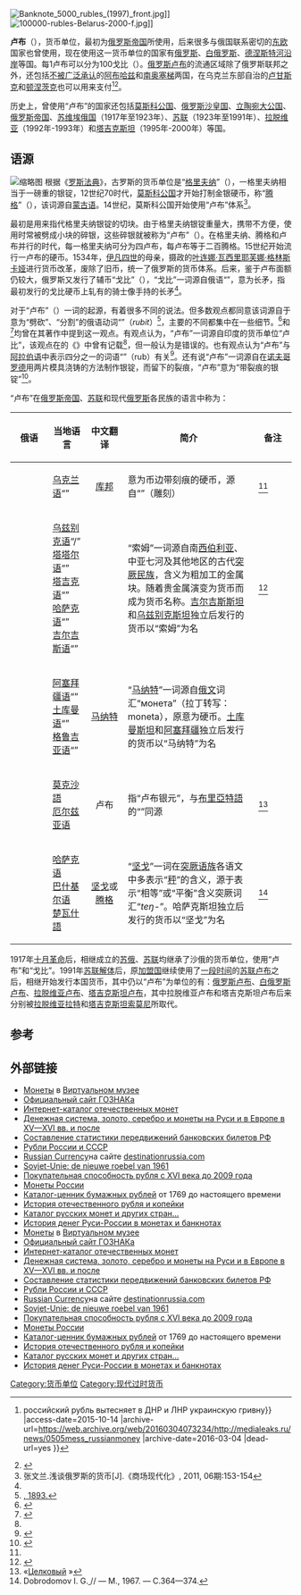 {{other uses}}
{{翻译品质不佳}}

[[File:Banknote_5000_rubles_(1997)_front.jpg|thumb]]]]
[[File:100000-rubles-Belarus-2000-f.jpg|thumb]]]]

'''卢布'''（{{lang-rus|рубль|p=rublʲ}}），货币单位，最初为[[俄罗斯帝国|俄罗斯帝国]]所使用，后来很多与俄国联系密切的[[东欧|东欧]]国家也曾使用，现在使用这一货币单位的国家有[[俄罗斯|俄罗斯]]、[[白俄罗斯|白俄罗斯]]、[[德涅斯特河沿岸|德涅斯特河沿岸]]等国。每1卢布可以分为100戈比（{{lang-rus|копе́йка|r=kopeyka|p=kɐˈpʲejkə}}）。[[俄罗斯卢布|俄罗斯卢布]]的流通区域除了俄罗斯联邦之外，还包括[[有限承认国家列表|不被广泛承认]]的[[阿布哈兹|阿布哈兹]]和[[南奥塞梯|南奥塞梯]]两国，在乌克兰东部自治的[[卢甘斯克人民共和国|卢甘斯克]]和[[頓涅茨克人民共和國|顿涅茨克]]也可以用来支付<ref>{{Cite web |url=http://medialeaks.ru/news/0505mess_russianmoney |title=Bloomberg: {{lang{{!}}ru{{!}}российский рубль вытесняет в ДНР и ЛНР украинскую гривну}} |access-date=2015-10-14 |archive-url=https://web.archive.org/web/20160304073234/http://medialeaks.ru/news/0505mess_russianmoney |archive-date=2016-03-04 |dead-url=yes }}</ref><ref>{{lang|ru|[http://ria.ru/economy/20150623/1082728503.html Рубль занял 80% в обращении валюты в ДНР]}}</ref>。

历史上，曾使用“卢布”的国家还包括[[莫斯科公国|莫斯科公国]]、[[俄罗斯沙皇国|俄罗斯沙皇国]]、[[立陶宛大公国|立陶宛大公国]]、[[俄罗斯帝国|俄罗斯帝国]]、[[苏维埃俄国|苏维埃俄国]]（1917年至1923年）、[[苏联|苏联]]（1923年至1991年）、[[拉脱维亚|拉脱维亚]]（1992年-1993年）和[[塔吉克斯坦|塔吉克斯坦]]（1995年-2000年）等国。

== 语源 ==
[[File:Grivna.jpg|缩略图]]
根据《[[罗斯法典|罗斯法典]]》，古罗斯的货币单位是“[[格里夫纳_(单位)|格里夫纳]]”（{{lang|ru|гривна}}），一格里夫纳相当于一磅重的银锭，12世纪70时代，[[莫斯科公国|莫斯科公国]]才开始打制金银硬币，称“[[腾格|腾格]]”（{{lang|ru|денга}}），该词源自[[蒙古语|蒙古语]]。14世纪，莫斯科公国开始使用“卢布”体系<ref name=zhang>张文兰.浅谈俄罗斯的货币[J].《商场现代化》, 2011, 06期:153-154</ref>。

最初是用来指代格里夫纳银锭的切块。由于格里夫纳银锭重量大，携带不方便，使用时常被劈成小块的碎银，这些碎银就被称为“卢布”（{{lang|ru|рубль}}）。在格里夫纳、腾格和卢布并行的时代，每一格里夫纳可分为四卢布，每卢布等于二百腾格。15世纪开始流行一卢布的硬币。1534年，[[伊凡四世|伊凡四世]]的母亲，摄政的[[叶连娜·瓦西里耶芙娜·格林斯卡娅|叶连娜·瓦西里耶芙娜·格林斯卡娅]]进行货币改革，废除了旧币，统一了俄罗斯的货币体系。后来，鉴于卢布面额仍较大，俄罗斯又发行了辅币“戈比”（{{lang|ru|копе́йка}}），“戈比”一词源自俄语“{{lang|ru|копьё}}”，意为长矛，指最初发行的戈比硬币上轧有的骑士像手持的长矛<ref name=zhang/>。

对于“卢布”（{{lang|ru|рубль}}）一词的起源，有着很多不同的说法。但多数观点都同意该词源自于意为“劈砍”、“分割”的俄语动词“{{lang|ru|рубить}}”（''rubit''）<ref name="Kondrat">[http://www.rusarch.ru/kondratiev1.htm {{lang|ru|Кондратьев И. К. Седая старина Москвы. М.}}, 1893.]</ref>，主要的不同都集中在一些细节。{{le|马克斯·法斯默尔|Max Vasmer}}<ref name=Fasmer>{{lang|ru|Фасмер М. Этимологический словарь русского языка: В четырех томах / Пер. с нем. и доп. члена-кор. АН СССР О. Н. Трубачева / Под ред. проф. Б. А. Ларина. — 2-е изд., стереотипное. — М.: Прогресс, 1986—87.}}</ref>{{rp|511}}和{{link-ru|帕维尔·雅科夫列维奇·切尔内赫}}<ref name=Black>{{lang|ru|Черных П. Я. Историко-этимологический словарь современного русского языка: В двух томах. — 3-е изд., стереотипное. — М.: Русский язык, 1999. — ISBN 5-200-02685-7.}}</ref>{{rp|125—136}}均曾在其著作中提到这一观点。有观点认为，“卢布”一词源自印度的货币单位“卢比”，该观点在{{le|马克斯·法斯默尔|Max Vasmer}}的《{{le|语源词典|Etymological dictionary}}》中曾有记载<ref name=Fasmer/>{{rp|511}}，但一般认为是错误的。也有观点认为“卢布”与[[阿拉伯语|阿拉伯语]]中表示四分之一的词语“{{rtl-lang|ar|ربع}}”（rub）有关<ref>{{lang|ru|Эта же версия, как и связь со словом «рупия», упоминается в книге: Казанский Б. В. Приключения слов. — 2-е изд. — СПб.: Авалонъ, Азбука-классика, 2008. — 256 с.}}</ref>。还有说“卢布”一词源自在[[诺夫哥罗德|诺夫哥罗德]]用两片模具浇铸的方法制作银锭，而留下的裂痕，“卢布”意为“带裂痕的银锭”<ref>{{lang|ru|Халатов С. История рубля и копейки (цит. по «[http://www.statesymbol.ru/currency/20050421/39595617.html Российский рубль]»)}}</ref>。

“卢布”在[[俄罗斯帝国|俄罗斯帝国]]、[[苏联|苏联]]和现代[[俄罗斯|俄罗斯]]各民族的语言中称为：
{| class="wikitable"
|-
! 俄语 !! 当地语言 !! 中文翻译 !! width=45% | 简介 !! 备注
|-
| align="center" | {{lang|ru|карбованец}} 
| [[乌克兰语|乌克兰语]]“{{lang|uk|Карбованець}}” 
| align="center" | [[烏克蘭庫邦|库邦]] 
| 意为币边带刻痕的硬币，源自“{{lang|uk|карбовать}}”（雕刻） 
| <ref name=Fasmer/>{{rp|195}}
|-
| align="center" | {{lang|ru|сум}} 
| [[乌兹别克语|乌兹别克语]]“{{lang|uz|so’m}}/{{lang|ru|сўм}}”<br />[[塔塔尔语|塔塔尔语]]“{{lang|tt|сум}}”<br />[[塔吉克语|塔吉克语]]“{{lang|tg|сӯм}}”<br />[[哈萨克语|哈萨克语]]“{{lang|ru|сом}}”<br />[[吉尔吉斯语|吉尔吉斯语]]“{{lang|ru|сом}}” 
| align="center" | {{le|索姆 (货币单位)|Som (currency)|索姆}} 
| “索姆”一词源自南[[西伯利亚|西伯利亚]]、中亚七河及其他地区的古代[[突厥民族|突厥民族]]，含义为粗加工的金属块。随着贵金属演变为货币而成为货币名称。[[吉尔吉斯斯坦|吉尔吉斯斯坦]]和[[乌兹别克斯坦|乌兹别克斯坦]]独立后发行的货币以“索姆”为名 
| <ref name=par>{{Citeweb|title=“中亚五国纸币史话”之吉尔吉斯斯坦索姆|url=http://ybnotes.com/detailnotes/2011-03-21/321.html|deadurl=yes|archiveurl=https://web.archive.org/web/20160204200418/http://ybnotes.com/detailnotes/2011-03-21/321.html|archivedate=2016-02-04|accessdate=2016-02-04}}</ref>
|-
| align="center" | {{lang|ru|манат}} 
| [[阿塞拜疆语|阿塞拜疆语]]“{{lang|az|manat}}”<br />[[土库曼语|土库曼语]]“{{lang|az|manat}}”<br />[[格鲁吉亚语|格鲁吉亚语]]“{{lang|ka|მანათი}}” 
| align="center" | [[马纳特|马纳特]] 
| “[[马纳特|马纳特]]”一词源自[[俄文|俄文]]词汇“монета”（拉丁转写：moneta），原意为硬币。[[土库曼斯坦|土库曼斯坦]]和[[阿塞拜疆|阿塞拜疆]]独立后发行的货币以“马纳特”为名 
| 
|-
| align="center" | {{lang|ru|целковый}} 
| [[莫克沙語|莫克沙語]]<br />[[厄尔兹亚语|厄尔兹亚语]] 
| align="center" | 卢布 
| 指“卢布银元”，与[[布里亞特語|布里亞特語]]的“{{lang|ru|сулхоб}}”同源 
| <ref>«[http://slovari.yandex.ru/%D1%86%D0%B5%D0%BB%D0%BA%D0%BE%D0%B2%D1%8B%D0%B9/%D0%BF%D1%80%D0%B0%D0%B2%D0%BE%D0%BF%D0%B8%D1%81%D0%B0%D0%BD%D0%B8%D0%B5/ Целковый] {{Wayback|url=http://slovari.yandex.ru/%D1%86%D0%B5%D0%BB%D0%BA%D0%BE%D0%B2%D1%8B%D0%B9/%D0%BF%D1%80%D0%B0%D0%B2%D0%BE%D0%BF%D0%B8%D1%81%D0%B0%D0%BD%D0%B8%D0%B5/ |date=20150924053652 }}»</ref>
|-
| align="center" | {{lang|ru|тенге}} 
| [[哈萨克语|哈萨克语]]<br />[[巴什基尔语|巴什基尔语]]<br />[[楚瓦什語|楚瓦什語]] 
| align="center" | [[坚戈|坚戈]]或[[腾格|腾格]] 
| “[[腾格|坚戈]]”一词在[[突厥语族|突厥语族]]各语文中多表示“[[秤|秤]]”的含义，源于表示“相等”或“平衡”含义突厥词汇“''teŋ-''”。哈萨克斯坦独立后发行的货币以“坚戈”为名 
| <ref name="Dobrodomov1967">Dobrodomov I. G.[http://www.philology.ru/linguistics2/dobrodomov-67.htm {{Wayback|url=http://www.philology.ru/linguistics2/dobrodomov-67.htm |date=20201128122107 }} {{lang|ru|Некоторые вопросы изучения тюркизмов в русском языке}}] // {{lang|ru|Вопросы лексики и грамматики русского языка.}} — М., 1967. — С.364—374.</ref>
|}

1917年[[十月革命|十月革命]]后，相继成立的[[俄羅斯蘇維埃共和國|苏俄]]、[[苏联|苏联]]均继承了沙俄的货币单位，使用“卢布”和“戈比”。1991年[[苏联解体|苏联解体]]后，原[[苏联加盟共和国|加盟国]]继续使用了[[卢布区|一段时间]]的[[苏联卢布|苏联卢布]]之后，相继开始发行本国货币，其中仍以“卢布”为单位的有：[[俄罗斯卢布|俄罗斯卢布]]、[[白俄罗斯卢布|白俄罗斯卢布]]、[[拉脱维亚卢布|拉脱维亚卢布]]、[[塔吉克斯坦卢布|塔吉克斯坦卢布]]，其中拉脱维亚卢布和塔吉克斯坦卢布后来分别被[[拉脱维亚拉特|拉脱维亚拉特]]和[[塔吉克斯坦索莫尼|塔吉克斯坦索莫尼]]所取代。

<!--
{{Portal|Numismatics}}
-->

== 参考 ==
{{reflist|2}}

==外部链接==
{{div col|2}}
* [https://web.archive.org/web/20150523182647/http://web-collection.ru/collection/29/ Монеты] в [https://web.archive.org/web/20070915083415/http://web-collection.ru/collection/ Виртуальном музее]
* [http://www.goznak.ru Официальный сайт ГОЗНАКа]
* [http://www.arcamax.ru/search.htm Интернет-каталог отечественных монет]
* [http://tomovl.ru/money_furs.html Денежная система, золото, серебро и монеты на Руси и в Европе в XV—XVI вв. и после]
* [http://www.celkovy.info/ Составление статистики передвижений банковских билетов РФ]
* [http://activemoney.blogspot.com/ Рубли России и СССР]
* [https://web.archive.org/web/20050717073448/http://www.destinationrussia.com/htm/infcurrenc0f.htm Russian Currency]на сайте [http://destinationrussia.com/ destinationrussia.com]{{Wayback|url=http://www.destinationrussia.com/htm/infcurrenc0f.htm |date=20050717073448 }}{{ref-en}}
* [http://www.sijtzereurich.nl/roebel_van_1961.html Sovjet-Unie: de nieuwe roebel van 1961] 
* [http://www.russian-money.ru/Articles.aspx?type=content&id=2#label Покупательная способность рубля с XVI века до 2009 года]
* [http://www.russian-money.ru/CoinsMainCategory.aspx#label Монеты России]
* [http://catalog.bonistika.ru/ Каталог-ценник бумажных рублей] от 1769 до настоящего времени
* [https://web.archive.org/web/20160304100304/http://law-theory.ru/show/istoriya_otechestvennogo_rublya_i_kopejki.html История отечественного рубля и копейки]
* [http://www.numismatik-a.narod.ru/ Каталог русских монет и других стран…]
* [http://www.zhais.ru/R-ryazan-muzei-moneta.htm История денег Руси-России в монетах и банкнотах]
* [https://web.archive.org/web/20150523182647/http://web-collection.ru/collection/29/ Монеты] в [https://web.archive.org/web/20070915083415/http://web-collection.ru/collection/ Виртуальном музее]
* [http://www.goznak.ru Официальный сайт ГОЗНАКа]
* [http://www.arcamax.ru/search.htm Интернет-каталог отечественных монет]
* [http://tomovl.ru/money_furs.html Денежная система, золото, серебро и монеты на Руси и в Европе в XV—XVI вв. и после]
* [http://www.celkovy.info/ Составление статистики передвижений банковских билетов РФ]
* [http://activemoney.blogspot.com/ Рубли России и СССР]
* [https://web.archive.org/web/20050717073448/http://www.destinationrussia.com/htm/infcurrenc0f.htm Russian Currency]на сайте [http://destinationrussia.com/ destinationrussia.com]{{Wayback|url=http://www.destinationrussia.com/htm/infcurrenc0f.htm |date=20050717073448 }}{{ref-en}}
* [http://www.sijtzereurich.nl/roebel_van_1961.html Sovjet-Unie: de nieuwe roebel van 1961] 
* [http://www.russian-money.ru/Articles.aspx?type=content&id=2#label Покупательная способность рубля с XVI века до 2009 года]
* [http://www.russian-money.ru/CoinsMainCategory.aspx#label Монеты России]
* [http://catalog.bonistika.ru/ Каталог-ценник бумажных рублей] от 1769 до настоящего времени
* [https://web.archive.org/web/20160304100304/http://law-theory.ru/show/istoriya_otechestvennogo_rublya_i_kopejki.html История отечественного рубля и копейки]
* [http://www.numismatik-a.narod.ru/ Каталог русских монет и других стран…]
* [http://www.zhais.ru/R-ryazan-muzei-moneta.htm История денег Руси-России в монетах и банкнотах]
{{div col end}}

{{卢布}}
{{货币符号}}

[[Category:货币单位|Category:货币单位]]
[[Category:现代过时货币|Category:现代过时货币]]